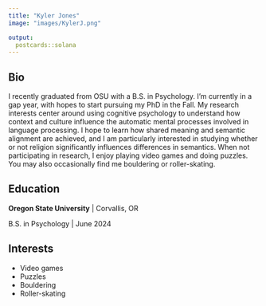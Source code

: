 ```yaml
---
title: "Kyler Jones"
image: "images/KylerJ.png"

output:
  postcards::solana
---
```

 
## Bio

I recently graduated from OSU with a B.S. in Psychology. I'm currently in a gap year, with hopes to start pursuing my PhD in the Fall. My research interests center around using cognitive psychology to understand how context and culture influence the automatic mental processes involved in language processing. I hope to learn how shared meaning and semantic alignment are achieved, and I am particularly interested in studying whether or not religion significantly influences differences in semantics. When not participating in research, I enjoy playing video games and doing puzzles. You may also occasionally find me bouldering or roller-skating.

## Education

**Oregon State University** | Corvallis, OR

B.S. in Psychology | June 2024

## Interests
* Video games
* Puzzles
* Bouldering
* Roller-skating